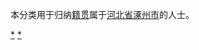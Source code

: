 {{Catnav|頁面分類|各種主題的頁面分類|依中国各省来作的分类|各地中国人|河北人|保定人}}
{{Catnav|頁面分類|人物|各國人物|中国人|各地中国人|河北人|保定人}}

本分类用于归纳[[籍贯|籍贯]]属于[[河北省|河北省]][[涿州市|涿州市]]的人士。

[[Category:保定人|*]]
[[Category:涿州市|*]]